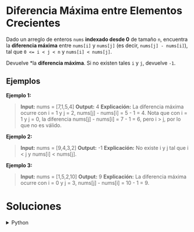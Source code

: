 # Diferencia Máxima entre Elementos Crecientes

Dado un arreglo de enteros `nums` **indexado desde 0** de tamaño `n`, encuentra la **diferencia máxima** entre `nums[i]` y `nums[j]` (es decir, `nums[j] - nums[i]`), tal que `0 <= i < j < n` y `nums[i] < nums[j]`.

Devuelve *la **diferencia máxima**. Si no existen tales `i` y `j`, devuelve `-1`.

## Ejemplos 

**Ejemplo 1:**
> **Input:** nums = [7,1,5,4]
> **Output:** 4
> **Explicación:**
> La diferencia máxima ocurre con i = 1 y j = 2, nums[j] - nums[i] = 5 - 1 = 4.
> Nota que con i = 1 y j = 0, la diferencia nums[j] - nums[i] = 7 - 1 = 6, pero i > j, por lo que no es válido.

**Ejemplo 2:**
> **Input:** nums = [9,4,3,2]
> **Output:** -1
> **Explicación:**
> No existe i y j tal que i < j y nums[i] < nums[j].

**Ejemplo 3:**
> **Input:** nums = [1,5,2,10]
> **Output:** 9
> **Explicación:**
> La diferencia máxima ocurre con i = 0 y j = 3, nums[j] - nums[i] = 10 - 1 = 9.

# Soluciones

<details>
    <summary>Python</summary>
```python
class Solution:
    def maximumDifference(self, nums: List[int]) -> int:
        max_diff = float('-inf')

        for j in range(len(nums)):
            for i in range(j):
                if nums[i] < nums[j] and (nums[j] - nums[i]) > max_diff:
                    max_diff = nums[j] - nums[i]

        if max_diff == float('-inf'):
            return -1
        else:
            return max_diff
```
</details>
